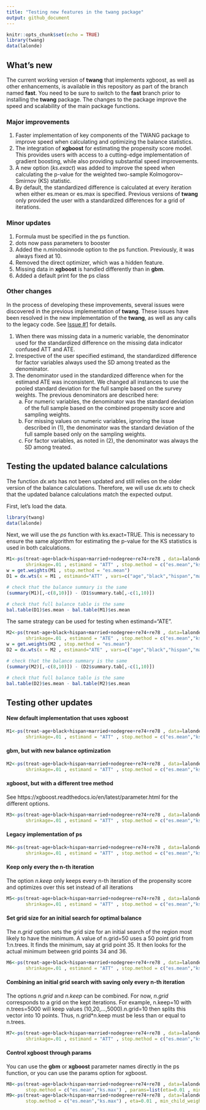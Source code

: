 ```yaml
---
title: "Testing new features in the twang package"
output: github_document
---
```


```r
knitr::opts_chunk$set(echo = TRUE)
library(twang)
data(lalonde)
```

## What's new

The current working version of **twang** that implements xgboost, as well as other enhancements, is available in this repository as part of the branch named **fast**. You need to be sure to switch to the **fast** branch prior to installing the **twang** package. The changes to the package improve the speed and scalability of the main package functions. 

### Major improvements

1.	Faster implementation of key components of the TWANG package to improve speed when calculating and optimizing the balance statistics. 
2.	The integration of **xgboost** for estimating the propensity score model. This provides users with access to a cutting-edge implementation of gradient boosting, while also providing substantial speed improvements.
3.	A new option (*ks.exact*) was added to improve the speed when calculating the p-value for the weighted two-sample Kolmogorov–Smirnov (KS) statistic. 
4.	By default, the standardized difference is calculated at every iteration when either es.mean or es.max is specified. Previous versions of **twang** only provided the user with a standardized differences for a grid of iterations.  

### Minor updates

1.	Formula must be specified in the ps function.
2.	dots now pass parameters to booster
3.	Added the n.minobsinnode option to the ps function. Previously, it was always fixed at 10.
4.	Removed the direct optimizer, which was a hidden feature.
5.	Missing data in **xgboost** is handled differently than in **gbm**.  
6.	Added a default print for the ps class

### Other changes

In the process of developing these improvements, several issues were discovered in the previous implementation of **twang**. These issues have been resolved in the new implementation of the **twang**, as well as any calls to the legacy code. See [Issue #1](https://github.com/mattcefalu/twang/issues/1) for details.  

1.	When there was missing data in a numeric variable, the denominator used for the standardized difference on the missing data indicator confused ATT and ATE. 
2.	Irrespective of the user specified estimand, the standardized difference for factor variables always used the SD among treated as the denominator. 
3.	The denominator used in the standardized difference when for the estimand ATE was inconsistent. We changed all instances to use the pooled standard deviation for the full sample based on the survey weights. The previous denominators are described here:   
    a.	For numeric variables, the denominator was the standard deviation of the full sample based on the combined propensity score and sampling weights.
    b.	For missing values on numeric variables, ignoring the issue described in (1), the denominator was the standard deviation of the full sample based only on the sampling weights. 
    c.	For factor variables, as noted in (2), the denominator was always the SD among treated. 


## Testing the updated balance calculations

The function *dx.wts* has not been updated and still relies on the older version of the balance calculations. Therefore, we will use *dx.wts* to check that the updated balance calculations match the expected output. 

First, let's load the data. 
```r
library(twang)
data(lalonde)
```

Next, we will use the *ps* function with ks.exact=TRUE. This is necessary to ensure the same algorithm for estimating the p-value for the KS statistics is used in both calculations. 
```r
M1<-ps(treat~age+black+hispan+married+nodegree+re74+re78 , data=lalonde , n.trees=5000 , interaction.depth=3 , 
       shrinkage=.01 , estimand = "ATT" , stop.method = c("es.mean","ks.max") , booster="gbm", ks.exact=T , verbose=F)
w = get.weights(M1 , stop.method = "es.mean")
D1 = dx.wts(x = M1 , estimand="ATT" , vars=c("age","black","hispan","married","nodegree","re74","re78") , treat.var="treat")

# check that the balance summary is the same
(summary(M1)[,-c(8,10)]) - (D1$summary.tab[,-c(1,10)])

# check that full balance table is the same
bal.table(D1)$es.mean - bal.table(M1)$es.mean
```

The same strategy can be used for testing when estimand="ATE". 
```r
M2<-ps(treat~age+black+hispan+married+nodegree+re74+re78 , data=lalonde , n.trees=5000 , interaction.depth=3 , 
       shrinkage=.01 , estimand = "ATE" , stop.method = c("es.mean","ks.max") , booster="gbm" , ks.exact = T, verbose=F)
w = get.weights(M2 , stop.method = "es.mean")
D2 = dx.wts(x = M2 , estimand="ATE" , vars=c("age","black","hispan","married","nodegree","re74","re78") , treat.var="treat")

# check that the balance summary is the same
(summary(M2)[,-c(8,10)]) - (D2$summary.tab[,-c(1,10)])

# check that full balance table is the same
bal.table(D2)$es.mean - bal.table(M2)$es.mean
```

## Testing other updates

#### New default implementation that uses xgboost
```r
M1<-ps(treat~age+black+hispan+married+nodegree+re74+re78 , data=lalonde , n.trees=5000 , interaction.depth=3 , 
       shrinkage=.01 , estimand = "ATT" , stop.method = c("es.mean","ks.max"))
```

#### gbm, but with new balance optimization
```r
M2<-ps(treat~age+black+hispan+married+nodegree+re74+re78 , data=lalonde , n.trees=5000 , interaction.depth=3 , 
       shrinkage=.01 , estimand = "ATT" , stop.method = c("es.mean","ks.max"), booster = "gbm")
```

#### xgboost, but with a different tree method
See https://xgboost.readthedocs.io/en/latest/parameter.html for the different options. 
```r
M3<-ps(treat~age+black+hispan+married+nodegree+re74+re78 , data=lalonde , n.trees=5000 , interaction.depth=3 , 
       shrinkage=.01 , estimand = "ATT" , stop.method = c("es.mean","ks.max") , tree_method = "auto")
```


#### Legacy implementation of ps
```r
M4<-ps(treat~age+black+hispan+married+nodegree+re74+re78 , data=lalonde , n.trees=5000 , interaction.depth=3 , 
       shrinkage=.01 , estimand = "ATT" , stop.method = c("es.mean","ks.max") , version="legacy")
```


#### Keep only every the n-th iteration
The option *n.keep* only keeps every n-th iteration of the propensity score and optimizes over this set instead of all iterations

```r
M5<-ps(treat~age+black+hispan+married+nodegree+re74+re78 , data=lalonde , n.trees=5000 , interaction.depth=3 , 
       shrinkage=.01 , estimand = "ATT" , stop.method = c("es.mean","ks.max") , n.keep = 10)
```

#### Set grid size for an initial search for optimal balance

The *n.grid* option sets the grid size for an initial search of the region most likely to have the minimum. A value of n.grid=50 uses a 50 point grid from 1:n.trees. It finds the minimum, say at grid point 35. It then looks for the actual minimum between grid points 34 and 36.

```r
M6<-ps(treat~age+black+hispan+married+nodegree+re74+re78 , data=lalonde , n.trees=5000 , interaction.depth=3 , 
       shrinkage=.01 , estimand = "ATT" , stop.method = c("es.mean","ks.max") , n.grid = 100)
```

#### Combining an initial grid search with saving only every n-th iteration
The options *n.grid* and *n.keep* can be combined. For now, *n.grid* corresponds to a grid on the kept iterations. For example, n.keep=10 with n.trees=5000 will keep values (10,20,...,5000).n.grid=10 then splits this vector into 10 points. Thus, n.grid*n.keep must be less than or equal to n.trees.

```r
M7<-ps(treat~age+black+hispan+married+nodegree+re74+re78 , data=lalonde , n.trees=5000 , interaction.depth=3 , 
       shrinkage=.01 , estimand = "ATT" , stop.method = c("es.mean","ks.max") , n.grid = 10 , n.keep=10)
```

#### Control xgboost through params
You can use the **gbm** or **xgboost** parameter names directly in the ps function, or you can use the params option for xgboost. 
```r
M8<-ps(treat~age+black+hispan+married+nodegree+re74+re78 , data=lalonde , estimand = "ATT" ,  n.trees=5000 ,
       stop.method = c("es.mean","ks.max") , params=list(eta=0.01 , min_child_weight=10 , max_depth=3 ) )
M9<-ps(treat~age+black+hispan+married+nodegree+re74+re78 , data=lalonde , estimand = "ATT" ,  n.trees=5000 ,
       stop.method = c("es.mean","ks.max") , eta=0.01 , min_child_weight=10 , max_depth=3  )
```


